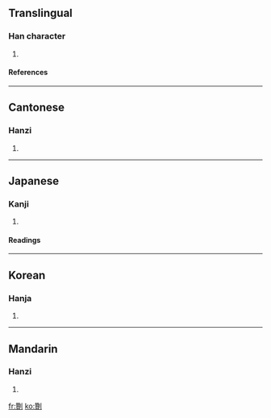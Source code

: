 ==Translingual==
===Han character===
{{Han char|rn=18|rad=刀|as=19|sn=21|four=2280<sub>0</sub>|canj=竹金中弓 (HCLN), X竹金中弓 (XHCLN)}}
# {{defn|Han}}
====References====
{{Han ref|kx=0145.420|dkj=02279|dj=0327.240|hdz=10363.070|uh=5297|ud=21143|bh=F5C3|bd=62915}}
----
==Cantonese==
===Hanzi===
{{yue-hanzi|jyut=|y=jin2}}
# {{defn|Cantonese}}
----
==Japanese==
===Kanji===
{{ja-kanji|grade=|rs=刀19}}
# {{defn|Japanese}} 
====Readings====
{{ja-readings|on=[[さん]] (san), [[ざん]] (zan), [[せん]] (sen)|kun=[[へりす]] (herisu), [[きる]] (kiru)}}
----
==Korean==
===Hanja===
{{ko-hanja|hangeul=찬|rv=chan|mr=ch'an}}
# {{defn|Korean}}
----
==Mandarin==
===Hanzi===
{{cmn-hanzi|pin=[[cuán]] (cuan2)|wg=ts'uan<sup>2</sup>}}
# {{defn|Mandarin}}

[[fr:劗]]
[[ko:劗]]